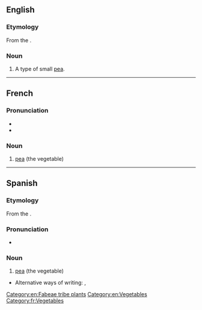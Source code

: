 ==English==

===Etymology===
From the {{etyl|fr|en}}.

===Noun===
{{en-noun|petits pois}}

# A type of small [[pea]].

[[Category:en:Fabeae tribe plants]]
[[Category:en:Vegetables]]

----

==French==

===Pronunciation===
* {{fr-IPA}}
* {{audio|Fr-un petit pois.ogg|Audio|lang=fr}}

===Noun===
{{fr-noun|m|petits pois}}

# [[pea]] (the vegetable)

[[Category:fr:Vegetables]]

----

==Spanish==

===Etymology===
From the {{etyl|fr|es}}.
===Pronunciation===
* {{IPA|/petiˈpwas/|lang=es}}

===Noun===
{{es-noun|m|petits pois}}

# {{lb|es|Costa Rica|Nicaragua|Panama|Venezuela|}} [[pea]] (the vegetable)
*Alternative ways of writing: {{l|es|petipuás}}, {{l|es|petipuá}}